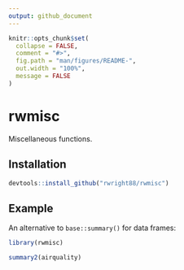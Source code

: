 ```yaml
---
output: github_document
---
```


<!-- README.md is generated from README.Rmd. Please edit that file -->

```r
knitr::opts_chunk$set(
  collapse = FALSE,
  comment = "#>",
  fig.path = "man/figures/README-",
  out.width = "100%",
  message = FALSE
)
```

# rwmisc

Miscellaneous functions.

## Installation

```r
devtools::install_github("rwright88/rwmisc")
```

## Example

An alternative to `base::summary()` for data frames:

```r
library(rwmisc)

summary2(airquality)
```
